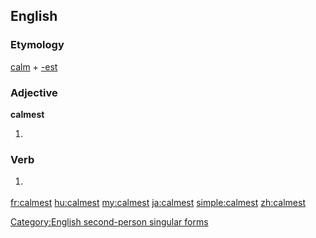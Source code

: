 ==English==

===Etymology===
[[calm]] + [[-est]]

===Adjective===
'''calmest'''

# {{superlative of|calm}}

===Verb===
{{en-verb form}}

# {{archaic}} {{form of|Second-person singular simple present form|calm}}

[[Category:English second-person singular forms]]

[[fr:calmest]]
[[hu:calmest]]
[[my:calmest]]
[[ja:calmest]]
[[simple:calmest]]
[[zh:calmest]]